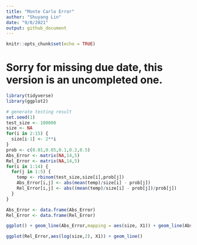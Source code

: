 ```yaml
---
title: "Monte Carlo Error"
author: "Shuyang Lin"
date: "9/8/2021"
output: github_document
---
```


```r
knitr::opts_chunk$set(echo = TRUE)
```

# Sorry for missing due date, this version is an uncompleted one.

```r
library(tidyverse)
library(ggplot2)
```


```r
# generate testing result
set.seed(1)
test_size <- 100000
size <- NA
for(i in 2:15) {
  size[i-1] <- 2**i
}
prob <- c(0.01,0.05,0.1,0.2,0.5)
Abs_Error <- matrix(NA,14,5)
Rel_Error <- matrix(NA,14,5)
for(i in 1:14) {
  for(j in 1:5) {
    temp <- rbinom(test_size,size[i],prob[j])
    Abs_Error[i,j] <- abs(mean(temp)/size[i] - prob[j])
    Rel_Error[i,j] <- abs((mean(temp)/size[i] - prob[j])/prob[j])
  }
}

Abs_Error <- data.frame(Abs_Error)
Rel_Error <- data.frame(Rel_Error)
```



```r
ggplot() + geom_line(Abs_Error,mapping = aes(size, X1)) + geom_line(Abs_Error,mapping = aes(size, X2)) + scale_x_log10() + scale_x_continuous(breaks=seq(0,16,1))
```





```r
ggplot(Rel_Error,aes(log(size,2), X1)) + geom_line()
```



